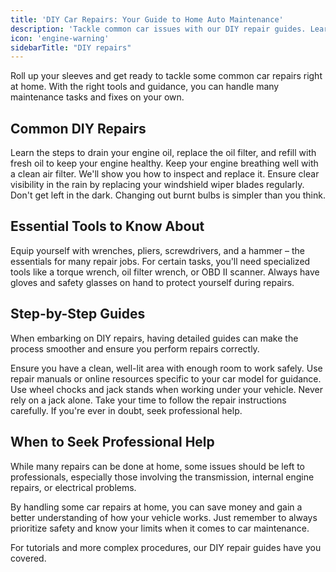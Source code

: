 ```yaml
---
title: 'DIY Car Repairs: Your Guide to Home Auto Maintenance'
description: 'Tackle common car issues with our DIY repair guides. Learn simple fixes and maintenance tips to keep your vehicle running without always needing a mechanic.'
icon: 'engine-warning'
sidebarTitle: "DIY repairs"
---
```

<Snippet file="andrei.mdx" />
Roll up your sleeves and get ready to tackle some common car repairs right at home. With the right tools and guidance, you can handle many maintenance tasks and fixes on your own.

## Common DIY Repairs

<CardGroup cols={2}>
  <Card title="Changing Oil and Oil Filter" icon="oil-can">
    Learn the steps to drain your engine oil, replace the oil filter, and refill with fresh oil to keep your engine healthy.
  </Card>
  <Card title="Replacing Air Filters" icon="wind">
    Keep your engine breathing well with a clean air filter. We'll show you how to inspect and replace it.
  </Card>
  <Card title="Replacing Wiper Blades" icon="raindrops">
    Ensure clear visibility in the rain by replacing your windshield wiper blades regularly.
  </Card>
  <Card title="Changing Headlights or Taillights" icon="lightbulb">
    Don't get left in the dark. Changing out burnt bulbs is simpler than you think.
  </Card>
</CardGroup>

## Essential Tools to Know About

<Tabs>
  <Tab title="Basic Toolkit">
    Equip yourself with wrenches, pliers, screwdrivers, and a hammer – the essentials for many repair jobs.
  </Tab>
  <Tab title="Specialized Tools">
    For certain tasks, you'll need specialized tools like a torque wrench, oil filter wrench, or OBD II scanner.
  </Tab>
  <Tab title="Safety Gear">
    Always have gloves and safety glasses on hand to protect yourself during repairs.
  </Tab>
</Tabs>

## Step-by-Step Guides

When embarking on DIY repairs, having detailed guides can make the process smoother and ensure you perform repairs correctly. 

<Steps>
  <Step title="Prepare Your Workspace">
    Ensure you have a clean, well-lit area with enough room to work safely.
  </Step>
  <Step title="Gather Information">
    Use repair manuals or online resources specific to your car model for guidance.
  </Step>
  <Step title="Take Safety Precautions">
    Use wheel chocks and jack stands when working under your vehicle. Never rely on a jack alone.
  </Step>
  <Step title="Follow Instructions">
    Take your time to follow the repair instructions carefully. If you're ever in doubt, seek professional help.
  </Step>
</Steps>

## When to Seek Professional Help

<Note>
While many repairs can be done at home, some issues should be left to professionals, especially those involving the transmission, internal engine repairs, or electrical problems.
</Note>

By handling some car repairs at home, you can save money and gain a better understanding of how your vehicle works. Just remember to always prioritize safety and know your limits when it comes to car maintenance.

For tutorials and more complex procedures, our DIY repair guides have you covered.